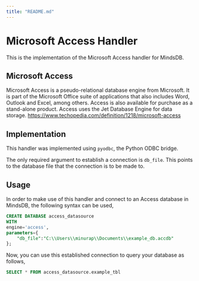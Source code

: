 ```yaml
---
title: "README.md"
---
```


# Microsoft Access Handler

This is the implementation of the Microsoft Access handler for MindsDB.

## Microsoft Access
Microsoft Access is a pseudo-relational database engine from Microsoft. It is part of the Microsoft Office suite of applications that also includes Word, Outlook and Excel, among others. Access is also available for purchase as a stand-alone product. Access uses the Jet Database Engine for data storage.
https://www.techopedia.com/definition/1218/microsoft-access

## Implementation
This handler was implemented using `pyodbc`, the Python ODBC bridge.

The only required argument to establish a connection is `db_file`. This points to the database file that the connection is to be made to.

## Usage
In order to make use of this handler and connect to an Access database in MindsDB, the following syntax can be used,
~~~~sql
CREATE DATABASE access_datasource
WITH
engine='access',
parameters={
    "db_file":"C:\\Users\\minurap\\Documents\\example_db.accdb"
};
~~~~

Now, you can use this established connection to query your database as follows,
~~~~sql
SELECT * FROM access_datasource.example_tbl
~~~~